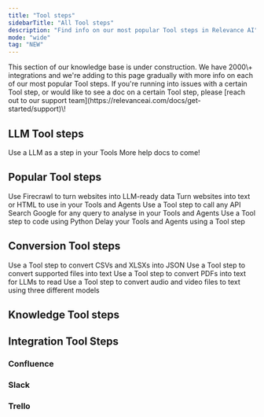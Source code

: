```yaml
---
title: "Tool steps"
sidebarTitle: "All Tool steps"
description: "Find info on our most popular Tool steps in Relevance AI"
mode: "wide"
tag: "NEW"
---
```


<Info>
  This section of our knowledge base is under construction. We have 2000\+ integrations and we're adding to this page gradually with more info on each of our most popular Tool steps. If you're running into issues with a certain Tool step, or would like to see a doc on a certain Tool step, please [reach out to our support team](https://relevanceai.com/docs/get-started/support)\!
</Info>

## LLM Tool steps

<Columns cols={2}>
  <Card title="LLM" href="/tool/tool-steps/llms/llm-tool-step">
    Use a LLM as a step in your Tools
  </Card>

  <Card title="More to come!">
    More help docs to come!
  </Card>
</Columns>

## Popular Tool steps

<Columns cols={2}>
  <Card title="Firecrawl" href="/tool/tool-steps/firecrawl">
    Use Firecrawl to turn websites into LLM-ready data
  </Card>

  <Card title="Extract Website Content" href="/tool/tool-steps/extract-website-content">
    Turn websites into text or HTML to use in your Tools and Agents
  </Card>
</Columns>

<Columns cols={2}>
  <Card title="API" href="/tool/tool-steps/api">
    Use a Tool step to call any API
  </Card>

  <Card title="Google Search" href="/tool/tool-steps/google-search">
    Search Google for any query to analyse in your Tools and Agents
  </Card>
</Columns>

<Columns cols={2}>
  <Card title="Python" href="/tool/tool-steps/python-code/code-python">
    Use a Tool step to code using Python
  </Card>

  <Card title="Delay" href="/tool/tool-steps/delay">
    Delay your Tools and Agents using a Tool step
  </Card>
</Columns>

## Conversion Tool steps

<Columns cols={2}>
  <Card title="Convert spreadsheet to JSON" href="/tool/tool-steps/convert-spreadsheet-to-json">
    Use a Tool step to convert CSVs and XLSXs into JSON
  </Card>

  <Card title="Convert a file to text" href="/tool/tool-steps/file-to-text">
    Use a Tool step to convert supported files into text
  </Card>
</Columns>

<Columns cols={2}>
  <Card title="Convert PDF to text" href="/tool/tool-steps/convert-pdf-to-text">
    Use a Tool step to convert PDFs into text for LLMs to read
  </Card>

  <Card title="Convert audio/video to text" href="/tool/tool-steps/convert-audio-video-to-text">
    Use a Tool step to convert audio and video files to text using three different models
  </Card>
</Columns>

## Knowledge Tool steps

<Snippet file="components/integrations/knowledge-tool-steps.mdx" />

## Integration Tool Steps

### Confluence

<Snippet file="components/integrations/confluence-tool-steps.mdx" />

### Slack

<Snippet file="components/integrations/slack-tool-steps.mdx" />

### Trello

<Snippet file="components/integrations/trello-tool-steps.mdx" />